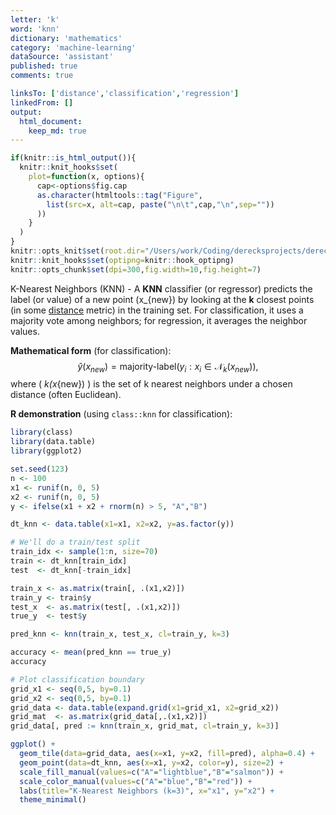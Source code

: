 ```yaml
---
letter: 'k'
word: 'knn'
dictionary: 'mathematics'
category: 'machine-learning'
dataSource: 'assistant'
published: true
comments: true

linksTo: ['distance','classification','regression']
linkedFrom: []
output:
  html_document:
    keep_md: true
---
```


```r
if(knitr::is_html_output()){
  knitr::knit_hooks$set(
    plot=function(x, options){
      cap<-options$fig.cap
      as.character(htmltools::tag("Figure",
        list(src=x, alt=cap, paste("\n\t",cap,"\n",sep=""))
      ))
    }
  )
}
knitr::opts_knit$set(root.dir="/Users/work/Coding/derecksprojects/derecksnotes.com-playground/derecksnotes.com/client/src/app/dictionaries/mathematics/definitions")
knitr::knit_hooks$set(optipng=knitr::hook_optipng)
knitr::opts_chunk$set(dpi=300,fig.width=10,fig.height=7)
```

<a id="knn">K-Nearest Neighbors (KNN)</a> - A **KNN** classifier (or regressor) predicts the label (or value) of a new point \(x_{new}\) by looking at the **k** closest points (in some [distance](#distance) metric) in the training set. For classification, it uses a majority vote among neighbors; for regression, it averages the neighbor values.

**Mathematical form** (for classification):
$$
\hat{y}(x_{new}) = \text{majority-label}\bigl( y_i : x_i \in \mathcal{N}_k(x_{new})\bigr),
$$
where \( \mathcal{N}_k(x_{new}) \) is the set of k nearest neighbors under a chosen distance (often Euclidean).

**R demonstration** (using `class::knn` for classification):

```r
library(class)
library(data.table)
library(ggplot2)

set.seed(123)
n <- 100
x1 <- runif(n, 0, 5)
x2 <- runif(n, 0, 5)
y <- ifelse(x1 + x2 + rnorm(n) > 5, "A","B")

dt_knn <- data.table(x1=x1, x2=x2, y=as.factor(y))

# We'll do a train/test split
train_idx <- sample(1:n, size=70)
train <- dt_knn[train_idx]
test  <- dt_knn[-train_idx]

train_x <- as.matrix(train[, .(x1,x2)])
train_y <- train$y
test_x  <- as.matrix(test[, .(x1,x2)])
true_y  <- test$y

pred_knn <- knn(train_x, test_x, cl=train_y, k=3)

accuracy <- mean(pred_knn == true_y)
accuracy

# Plot classification boundary
grid_x1 <- seq(0,5, by=0.1)
grid_x2 <- seq(0,5, by=0.1)
grid_data <- data.table(expand.grid(x1=grid_x1, x2=grid_x2))
grid_mat  <- as.matrix(grid_data[,.(x1,x2)])
grid_data[, pred := knn(train_x, grid_mat, cl=train_y, k=3)]

ggplot() +
  geom_tile(data=grid_data, aes(x=x1, y=x2, fill=pred), alpha=0.4) +
  geom_point(data=dt_knn, aes(x=x1, y=x2, color=y), size=2) +
  scale_fill_manual(values=c("A"="lightblue","B"="salmon")) +
  scale_color_manual(values=c("A"="blue","B"="red")) +
  labs(title="K-Nearest Neighbors (k=3)", x="x1", y="x2") +
  theme_minimal()
```

